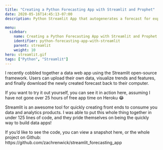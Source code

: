 ```yaml
---
title: "Creating a Python Forecasting App with Streamlit and Prophet"
date: 2020-05-16T14:45:13-07:00
description: Python Streamlit App that autogenerates a forecast for export

menu:
  sidebar:
    name: Creating a Python Forecasting App with Streamlit and Prophet
    identifier: python-forecasting-app-with-streamlit
    parent: streamlit
    weight: 10
hero: streamlit.gif
tags: ["Python", "Streamlit"]
---
```


I recently cobbled together a data web app using the Streamlit open-source framework. Users can upload their own data, visualize trends and features, and finally download the newly created forecast back to their computer.

If you want to try it out yourself, you can see it in action here, assuming I have not gone over 25 hours of free app time on Heroku 😂

Streamlit is an awesome tool for quickly creating front ends to consume you data and analytics products. I was able to put this whole thing together in under 125 lines of code, and they pride themselves on being the quickly way to build data apps!

If you’d like to see the code, you can view a snapshot here, or the whole project on Github: https://github.com/zachrenwick/streamlit_forecasting_app
